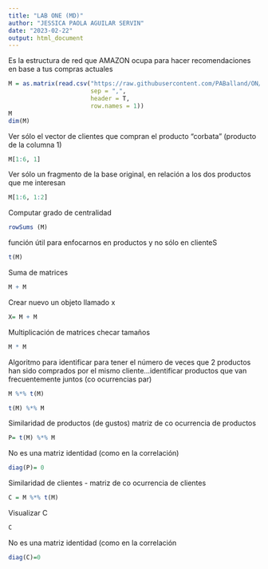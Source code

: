 ---
title: "LAB ONE (MD)"
author: "JESSICA PAOLA AGUILAR SERVIN"
date: "2023-02-22"
output: html_document
---

Es la estructura de red que AMAZON ocupa para hacer recomendaciones en base a tus compras actuales 
```{r}
M = as.matrix(read.csv("https://raw.githubusercontent.com/PABalland/ON/master/amz.csv", 
                       sep = ",", 
                       header = T, 
                       row.names = 1))
M 
dim(M)

```

Ver sólo el vector de clientes que compran el producto "corbata" (producto de la columna 1)
```{r}
M[1:6, 1]
```


Ver sólo un fragmento de la base original, en relación a los dos productos que me interesan
```{r}
M[1:6, 1:2]
```
Computar grado de centralidad
```{r}
rowSums (M)
```
función útil para enfocarnos en productos y no sólo en clienteS
```{r}
t(M)
```
Suma de matrices
```{r}
M + M
```
 Crear nuevo un objeto llamado x
```{r}
X= M + M
```
 
Multiplicación de matrices checar tamaños
```{r}
M * M
```
Algoritmo para identificar para tener el número de veces que 2 productos han sido comprados por el mismo cliente...identificar productos que van frecuentemente juntos (co ocurrencias par)
```{r}
M %*% t(M)

t(M) %*% M
```
Similaridad de productos (de gustos) matriz de co ocurrencia de productos
```{r}
P= t(M) %*% M
```
No es una matriz identidad (como en la correlación)
```{r}
diag(P)= 0
```
Similaridad de clientes - matriz de co ocurrencia de clientes
```{r}
C = M %*% t(M)
```
Visualizar C
```{r}
C
```
No es una matriz identidad (como en la correlación
```{r}
diag(C)=0
```
